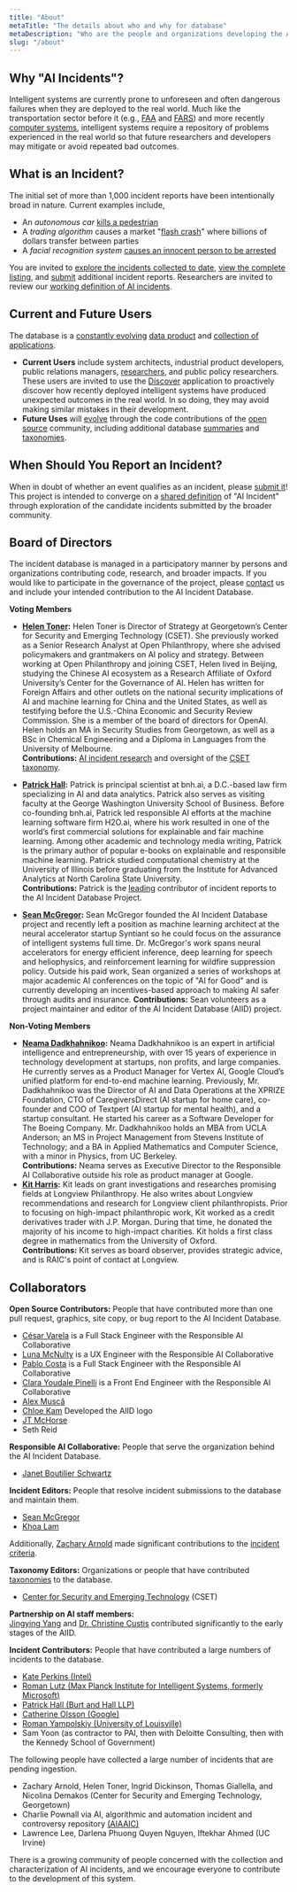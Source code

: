 ```yaml
---
title: "About"
metaTitle: "The details about who and why for database"
metaDescription: "Who are the people and organizations developing the AIID and why are we developing it?"
slug: "/about"
---
```



## Why "AI Incidents"?

Intelligent systems are currently prone to unforeseen and often dangerous failures when they are deployed to the real world. Much like the transportation sector before it (e.g., [FAA](https://www.faa.gov/data_research/accident_incident/) and [FARS](https://www.nhtsa.gov/research-data/fatality-analysis-reporting-system-fars)) and more recently [computer systems](https://cve.mitre.org/cve/), intelligent systems require a repository of problems experienced in the real world so that future researchers and developers may mitigate or avoid repeated bad outcomes.

## What is an Incident?

The initial set of more than 1,000 incident reports have been intentionally broad in nature. Current examples include,

* An *autonomous car* [kills a pedestrian](/cite/4)
* A *trading algorithm* causes a market "[flash crash](/cite/28)" where billions of dollars transfer between parties
* A *facial recognition system* [causes an innocent person to be arrested](/cite/74)

You are invited to [explore the incidents collected to date](/apps/discover), [view the complete listing](/summaries/incidents), and [submit](/apps/submit) additional incident reports. Researchers are invited to review our [working definition of AI incidents](/research/1-criteria).

## Current and Future Users

The database is a [constantly evolving](/research/2-roadmap) [data product](/develop) and [collection of applications](/apps).

* **Current Users** include system architects, industrial product developers, public relations managers, [researchers](/research), and public policy researchers. These users are invited to use the [Discover](/apps/discover) application to proactively discover how recently deployed intelligent systems have produced unexpected outcomes in the real world. In so doing, they may avoid making similar mistakes in their development.
* **Future Uses** will [evolve](/research/2-roadmap) through the code contributions of the [open source](https://github.com/PartnershipOnAI/aiid) community, including additional database [summaries](/summaries) and [taxonomies](/research/2-roadmap).

## When Should You Report an Incident?

When in doubt of whether an event qualifies as an incident, please [submit it](/apps/submit)! This project is intended to converge on a [shared definition](/research/1-criteria) of "AI Incident" through exploration of the candidate incidents submitted by the broader community.

## Board of Directors

The incident database is managed in a participatory manner by persons and organizations contributing code, research, and broader impacts. If you would like to participate in the governance of the project, please [contact](/contact) us and include your intended contribution to the AI Incident Database.

**Voting Members**

* **[Helen Toner](https://cset.georgetown.edu/staff/helen-toner/):** Helen Toner is Director of Strategy at Georgetown’s Center for Security and Emerging Technology (CSET). She previously worked as a Senior Research Analyst at Open Philanthropy, where she advised policymakers and grantmakers on AI policy and strategy. Between working at Open Philanthropy and joining CSET, Helen lived in Beijing, studying the Chinese AI ecosystem as a Research Affiliate of Oxford University’s Center for the Governance of AI. Helen has written for Foreign Affairs and other outlets on the national security implications of AI and machine learning for China and the United States, as well as testifying before the U.S.-China Economic and Security Review Commission. She is a member of the board of directors for OpenAI. Helen holds an MA in Security Studies from Georgetown, as well as a BSc in Chemical Engineering and a Diploma in Languages from the University of Melbourne.  
**Contributions:** [AI incident research](https://cset.georgetown.edu/publication/ai-accidents-an-emerging-threat/) and oversight of the [CSET taxonomy](https://incidentdatabase.ai/taxonomy/cset).

* **[Patrick Hall](https://business.gwu.edu/johnston-patrick-hall):** Patrick is principal scientist at bnh.ai, a D.C.-based law firm specializing in AI and data analytics. Patrick also serves as visiting faculty at the George Washington University School of Business. Before co-founding bnh.ai, Patrick led responsible AI efforts at the machine learning software firm H2O.ai, where his work resulted in one of the world’s first commercial solutions for explainable and fair machine learning. Among other academic and technology media writing, Patrick is the primary author of popular e-books on explainable and responsible machine learning. Patrick studied computational chemistry at the University of Illinois before graduating from the Institute for Advanced Analytics at North Carolina State University.  
**Contributions:** Patrick is the [leading](https://incidentdatabase.ai/summaries/leaderboard) contributor of incident reports to the AI Incident Database Project.

* **[Sean McGregor](https://seanbmcgregor.com/):** Sean McGregor founded the AI Incident Database project and recently left a position as machine learning architect at the neural accelerator startup Syntiant so he could focus on the assurance of intelligent systems full time. Dr. McGregor's work spans neural accelerators for energy efficient inference, deep learning for speech and heliophysics, and reinforcement learning for wildfire suppression policy. Outside his paid work, Sean organized a series of workshops at major academic AI conferences on the topic of "AI for Good" and is currently developing an incentives-based approach to making AI safer through audits and insurance. **Contributions:** Sean volunteers as a project maintainer and editor of the AI Incident Database (AIID) project.

**Non-Voting Members**

* **[Neama Dadkhahnikoo](https://www.linkedin.com/in/neama/):** Neama Dadkhahnikoo is an expert in artificial intelligence and entrepreneurship, with over 15 years of experience in technology development at startups, non profits, and large companies. He currently serves as a Product Manager for Vertex AI, Google Cloud’s unified platform for end-to-end machine learning. Previously, Mr. Dadkhahnikoo was the Director of AI and Data Operations at the XPRIZE Foundation, CTO of CaregiversDirect (AI startup for home care), co-founder and COO of Textpert (AI startup for mental health), and a startup consultant. He started his career as a Software Developer for The Boeing Company. Mr. Dadkhahnikoo holds an MBA from UCLA Anderson; an MS in Project Management from Stevens Institute of Technology; and a BA in Applied Mathematics and Computer Science, with a minor in Physics, from UC Berkeley.  
**Contributions:** Neama serves as Executive Director to the Responsible AI Collaborative outside his role as product manager at Google.
* **[Kit Harris](https://www.linkedin.com/in/kitharris/):** Kit leads on grant investigations and researches promising fields at Longview Philanthropy. He also writes about Longview recommendations and research for Longview client philanthropists. Prior to focusing on high-impact philanthropic work, Kit worked as a credit derivatives trader with J.P. Morgan. During that time, he donated the majority of his income to high-impact charities. Kit holds a first class degree in mathematics from the University of Oxford.  
**Contributions:** Kit serves as board observer, provides strategic advice, and is RAIC's point of contact at Longview.

## Collaborators

**Open Source Contributors:** People that have contributed more than one pull request, graphics, site copy, or bug report to the AI Incident Database.

* [César Varela](https://github.com/cesarvarela) is a Full Stack Engineer with the Responsible AI Collaborative
* [Luna McNulty](https://lmcnulty.me/) is a UX Engineer with the Responsible AI Collaborative
* [Pablo Costa](https://www.linkedin.com/in/pablo-costa/) is a Full Stack Engineer with the Responsible AI Collaborative
* [Clara Youdale Pinelli](https://www.linkedin.com/in/clarayoudale/) is a Front End Engineer with the Responsible AI Collaborative
* [Alex Muscă](https://github.com/alexmcode)
* [Chloe Kam](http://kamchy.com) Developed the AIID logo
* [JT McHorse](https://github.com/jt-mchorse)
* Seth Reid

**Responsible AI Collaborative:** People that serve the organization behind the AI Incident Database.

* [Janet Boutilier Schwartz](https://www.linkedin.com/in/janet-boutilier-schwartz/)

**Incident Editors:** People that resolve incident submissions to the database and maintain them.

* [Sean McGregor](https://seanbmcgregor.com/)
* [Khoa Lam](https://www.linkedin.com/in/khoalklam/)

Additionally, [Zachary Arnold](https://cset.georgetown.edu/staff/zachary-arnold/) made significant contributions to the [incident criteria](/research/1-criteria).

**Taxonomy Editors:** Organizations or people that have contributed [taxonomies](https://incidentdatabase.ai/taxonomies) to the database.

* [Center for Security and Emerging Technology](https://cset.georgetown.edu/) (CSET)

**Partnership on AI staff members:**  
[Jingying Yang](https://www.linkedin.com/in/jingyingyang/) and [Dr. Christine Custis](https://www.su.edu/symposium/business-symposium-speakers/christine-custis/) contributed significantly to the early stages of the AIID.

**Incident Contributors:** People that have contributed a large numbers of incidents to the database.

* [Kate Perkins (Intel)](/apps/discover?display=details&lang=en&page=1&submitters=Kate%20Perkins)
* [Roman Lutz (Max Planck Institute for Intelligent Systems, formerly Microsoft)](/apps/discover?display=details&lang=en&page=1&submitters=Roman%20Lutz)
* [Patrick Hall (Burt and Hall LLP)](/apps/discover?display=details&lang=en&page=1&submitters=Patrick%20Hall%20%28BNH.ai%29)
* [Catherine Olsson (Google)](/apps/discover?display=details&lang=en&page=1&submitters=Catherine%20Olsson)
* [Roman Yampolskiy (University of Louisville)](/apps/discover?display=details&lang=en&page=1&submitters=Roman%20Yampolskiy)
* Sam Yoon (as contractor to PAI, then with Deloitte Consulting, then with the Kennedy School of Government)

The following people have collected a large number of incidents that are pending ingestion.

* Zachary Arnold, Helen Toner, Ingrid Dickinson, Thomas Giallella, and Nicolina Demakos (Center for Security and Emerging Technology, Georgetown)
* Charlie Pownall via AI, algorithmic and automation incident and controversy repository [(AIAAIC)](https://www.aiaaic.org/)
* Lawrence Lee, Darlena Phuong Quyen Nguyen, Iftekhar Ahmed (UC Irvine)

There is a growing community of people concerned with the collection and characterization of AI incidents, and we encourage everyone to contribute to the development of this system.

<Leaderboards />
<br />

<Sponsors />
